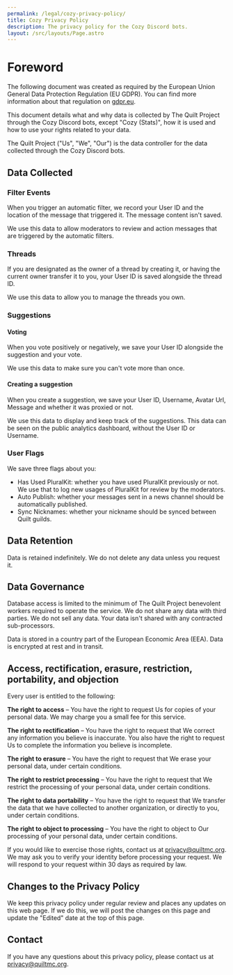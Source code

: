 ```yaml
---
permalink: /legal/cozy-privacy-policy/
title: Cozy Privacy Policy
description: The privacy policy for the Cozy Discord bots.
layout: /src/layouts/Page.astro
---
```


# Foreword

The following document was created as required by the European Union General Data Protection Regulation (EU GDPR).
You can find more information about that regulation on [gdpr.eu](https://gdpr.eu/).

This document details what and why data is collected by The Quilt Project through the Cozy Discord bots, except "Cozy (Stats)", how it is used and how to use your rights related to your data.

The Quilt Project ("Us", "We", "Our") is the data controller for the data collected through the Cozy Discord bots.

## Data Collected

### Filter Events

When you trigger an automatic filter, we record your User ID and the location of the message that triggered it.
The message content isn't saved.

We use this data to allow moderators to review and action messages that are triggered by the automatic filters.

### Threads

If you are designated as the owner of a thread by creating it, or having the current owner transfer it to you,
your User ID is saved alongside the thread ID.

We use this data to allow you to manage the threads you own.

### Suggestions

#### Voting

When you vote positively or negatively, we save your User ID alongside the suggestion and your vote.

We use this data to make sure you can't vote more than once.

#### Creating a suggestion

When you create a suggestion, we save your User ID, Username, Avatar Url, Message and whether it was proxied or not.

We use this data to display and keep track of the suggestions. This data can be seen on the public analytics dashboard, without the User ID or Username.

### User Flags

We save three flags about you:
- Has Used PluralKit: whether you have used PluralKit previously or not. We use that to log new usages of PluralKit for review by the moderators.
- Auto Publish: whether your messages sent in a news channel should be automatically published.
- Sync Nicknames: whether your nickname should be synced between Quilt guilds.

## Data Retention

Data is retained indefinitely. We do not delete any data unless you request it.

## Data Governance

Database access is limited to the minimum of The Quilt Project benevolent workers required to operate the service. We do not share any data with third parties.
We do not sell any data. Your data isn't shared with any contracted sub-processors.

Data is stored in a country part of the European Economic Area (EEA). Data is encrypted at rest and in transit.

## Access, rectification, erasure, restriction, portability, and objection

Every user is entitled to the following:

**The right to access** – You have the right to request Us for copies of your personal data.
We may charge you a small fee for this service.

**The right to rectification** – You have the right to request that We correct any information
you believe is inaccurate. You also have the right to request Us to complete the information
you believe is incomplete.

**The right to erasure** – You have the right to request that We erase your personal data,
under certain conditions.

**The right to restrict processing** – You have the right to request that We restrict the
processing of your personal data, under certain conditions.

**The right to data portability** – You have the right to request that We transfer the data
that we have collected to another organization, or directly to you, under certain conditions.

**The right to object to processing** – You have the right to object to Our processing of
your personal data, under certain conditions.

If you would like to exercise those rights, contact us at [privacy@quiltmc.org](mailto:privacy@quiltmc.org).
We may ask you to verify your identity before processing your request.
We will respond to your request within 30 days as required by law.

## Changes to the Privacy Policy

We keep this privacy policy under regular review and places any updates on this web page.
If we do this, we will post the changes on this page and update the "Edited" date at the top of this page.

## Contact

If you have any questions about this privacy policy, please contact us at
[privacy@quiltmc.org](mailto:privacy@quiltmc.org).

